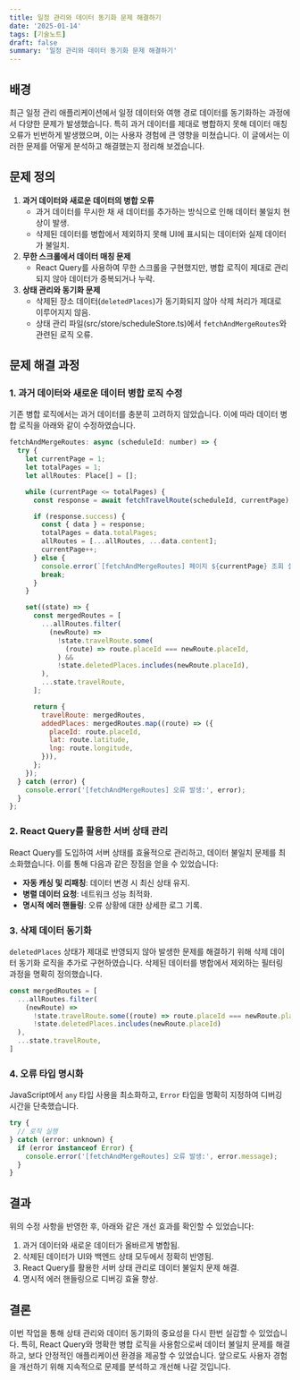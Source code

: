 ```yaml
---
title: 일정 관리와 데이터 동기화 문제 해결하기
date: '2025-01-14'
tags: [기술노트]
draft: false
summary: '일정 관리와 데이터 동기화 문제 해결하기'
---
```


## 배경

최근 일정 관리 애플리케이션에서 일정 데이터와 여행 경로 데이터를 동기화하는 과정에서 다양한 문제가 발생했습니다. 특히 과거 데이터를 제대로 병합하지 못해 데이터 매칭 오류가 빈번하게 발생했으며, 이는 사용자 경험에 큰 영향을 미쳤습니다. 이 글에서는 이러한 문제를 어떻게 분석하고 해결했는지 정리해 보겠습니다.

## 문제 정의

1. **과거 데이터와 새로운 데이터의 병합 오류**
   - 과거 데이터를 무시한 채 새 데이터를 추가하는 방식으로 인해 데이터 불일치 현상이 발생.
   - 삭제된 데이터를 병합에서 제외하지 못해 UI에 표시되는 데이터와 실제 데이터가 불일치.
2. **무한 스크롤에서 데이터 매칭 문제**
   - React Query를 사용하여 무한 스크롤을 구현했지만, 병합 로직이 제대로 관리되지 않아 데이터가 중복되거나 누락.
3. **상태 관리와 동기화 문제**
   - 삭제된 장소 데이터(`deletedPlaces`)가 동기화되지 않아 삭제 처리가 제대로 이루어지지 않음.
   - 상태 관리 파일(src/store/scheduleStore.ts)에서 `fetchAndMergeRoutes`와 관련된 로직 오류.

## 문제 해결 과정

### 1. 과거 데이터와 새로운 데이터 병합 로직 수정

기존 병합 로직에서는 과거 데이터를 충분히 고려하지 않았습니다. 이에 따라 데이터 병합 로직을 아래와 같이 수정하였습니다.

```jsx
fetchAndMergeRoutes: async (scheduleId: number) => {
  try {
    let currentPage = 1;
    let totalPages = 1;
    let allRoutes: Place[] = [];

    while (currentPage <= totalPages) {
      const response = await fetchTravelRoute(scheduleId, currentPage);

      if (response.success) {
        const { data } = response;
        totalPages = data.totalPages;
        allRoutes = [...allRoutes, ...data.content];
        currentPage++;
      } else {
        console.error(`[fetchAndMergeRoutes] 페이지 ${currentPage} 조회 실패`);
        break;
      }
    }

    set((state) => {
      const mergedRoutes = [
        ...allRoutes.filter(
          (newRoute) =>
            !state.travelRoute.some(
              (route) => route.placeId === newRoute.placeId,
            ) &&
            !state.deletedPlaces.includes(newRoute.placeId),
        ),
        ...state.travelRoute,
      ];

      return {
        travelRoute: mergedRoutes,
        addedPlaces: mergedRoutes.map((route) => ({
          placeId: route.placeId,
          lat: route.latitude,
          lng: route.longitude,
        })),
      };
    });
  } catch (error) {
    console.error('[fetchAndMergeRoutes] 오류 발생:', error);
  }
};

```

### 2. React Query를 활용한 서버 상태 관리

React Query를 도입하여 서버 상태를 효율적으로 관리하고, 데이터 불일치 문제를 최소화했습니다. 이를 통해 다음과 같은 장점을 얻을 수 있었습니다:

- **자동 캐싱 및 리패칭**: 데이터 변경 시 최신 상태 유지.
- **병렬 데이터 요청**: 네트워크 성능 최적화.
- **명시적 에러 핸들링**: 오류 상황에 대한 상세한 로그 기록.

### 3. 삭제 데이터 동기화

`deletedPlaces` 상태가 제대로 반영되지 않아 발생한 문제를 해결하기 위해 삭제 데이터 동기화 로직을 추가로 구현하였습니다. 삭제된 데이터를 병합에서 제외하는 필터링 과정을 명확히 정의했습니다.

```jsx
const mergedRoutes = [
  ...allRoutes.filter(
    (newRoute) =>
      !state.travelRoute.some((route) => route.placeId === newRoute.placeId) &&
      !state.deletedPlaces.includes(newRoute.placeId)
  ),
  ...state.travelRoute,
]
```

### 4. 오류 타입 명시화

JavaScript에서 `any` 타입 사용을 최소화하고, `Error` 타입을 명확히 지정하여 디버깅 시간을 단축했습니다.

```jsx
try {
  // 로직 실행
} catch (error: unknown) {
  if (error instanceof Error) {
    console.error('[fetchAndMergeRoutes] 오류 발생:', error.message);
  }
}

```

## 결과

위의 수정 사항을 반영한 후, 아래와 같은 개선 효과를 확인할 수 있었습니다:

1. 과거 데이터와 새로운 데이터가 올바르게 병합됨.
2. 삭제된 데이터가 UI와 백엔드 상태 모두에서 정확히 반영됨.
3. React Query를 활용한 서버 상태 관리로 데이터 불일치 문제 해결.
4. 명시적 에러 핸들링으로 디버깅 효율 향상.

## 결론

이번 작업을 통해 상태 관리와 데이터 동기화의 중요성을 다시 한번 실감할 수 있었습니다. 특히, React Query와 명확한 병합 로직을 사용함으로써 데이터 불일치 문제를 해결하고, 보다 안정적인 애플리케이션 환경을 제공할 수 있었습니다. 앞으로도 사용자 경험을 개선하기 위해 지속적으로 문제를 분석하고 개선해 나갈 것입니다.
